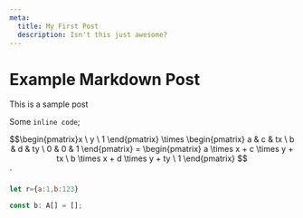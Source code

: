```yaml
---
meta:
  title: My First Post
  description: Isn't this just awesome?
---
```


# Example Markdown Post

This is a sample post

Some `inline code`;

$$\begin{pmatrix}x \ y \ 1 \end{pmatrix} \times \begin{pmatrix} a & c & tx \ b & d & ty \ 0 & 0 & 1 \end{pmatrix} = \begin{pmatrix} a \times x + c \times y + tx \ b \times x + d \times y + ty \ 1 \end{pmatrix} $$`

```js
let r={a:1,b:123}
```

```ts
const b: A[] = [];
```